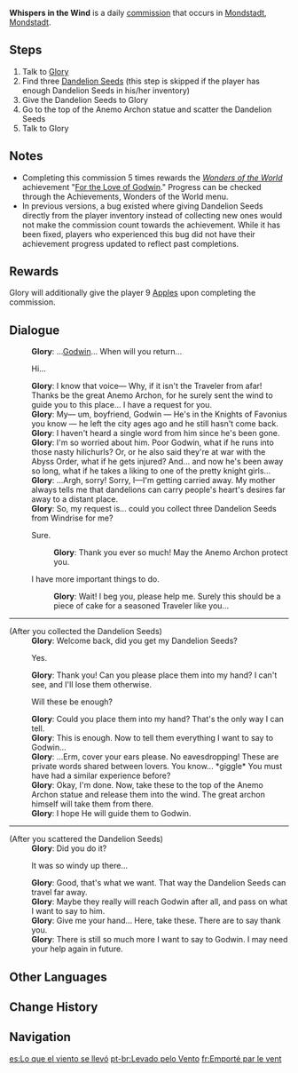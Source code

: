 {{Quest Infobox
|id            = 20036
|image         = Commission Whispers in the Wind.png
|type          = Commission
|region        = Mondstadt
|npc           = Glory
|description   = 
|startLocation = [[City of Mondstadt|Mondstadt]], [[Mondstadt]]
|characters    = Glory; Traveler
|next          = Long Distance Love
|other         = 
*Part of a storyline with [[Long Distance Love]]. Rewards the achievement [[For the Love of Godwin]] after completing 5 times.
*AR-Dependent Rewards
*Additional Rewards:
{{Card|Apple|9}}
}}
'''Whispers in the Wind''' is a daily [[commission]] that occurs in [[City of Mondstadt|Mondstadt]], [[Mondstadt]].
==Steps==
#Talk to [[Glory]]
#Find three [[Dandelion Seed]]s (this step is skipped if the player has enough Dandelion Seeds in his/her inventory)
#Give the Dandelion Seeds to Glory
#Go to the top of the Anemo Archon statue and scatter the Dandelion Seeds
#Talk to Glory

==Notes==
*Completing this commission 5 times rewards the ''[[Wonders of the World]]'' achievement "[[For the Love of Godwin]]." Progress can be checked through the Achievements, Wonders of the World menu.
*In previous versions, a bug existed where giving Dandelion Seeds directly from the player inventory instead of collecting new ones would not make the commission count towards the achievement. While it has been fixed, players who experienced this bug did not have their achievement progress updated to reflect past completions.

==Rewards==
{{Commission Rewards|full}}

Glory will additionally give the player 9 [[Apple]]s upon completing the commission.

==Dialogue==
{{Quest Description|[[Glory]] misses her boyfriend who went on a long journey. She's looking for a way to carry her words to him.}}
{{Dialogue start}}
:'''Glory''': ...[[Godwin]]... When will you return...
:{{DIcon|Quest}} Hi...
:'''Glory''': I know that voice&mdash; Why, if it isn't the Traveler from afar! Thanks be the great Anemo Archon, for he surely sent the wind to guide you to this place... I have a request for you.
:'''Glory''': My&mdash; um, boyfriend, Godwin &mdash; He's in the Knights of Favonius you know &mdash; he left the city ages ago and he still hasn't come back.
:'''Glory''': I haven't heard a single word from him since he's been gone.
:'''Glory''': I'm so worried about him. Poor Godwin, what if he runs into those nasty hilichurls? Or, or he also said they're at war with the Abyss Order, what if he gets injured? And... and now he's been away so long, what if he takes a liking to one of the pretty knight girls...
:'''Glory''': ...Argh, sorry! Sorry, I&mdash;I'm getting carried away. My mother always tells me that dandelions can carry people's heart's desires far away to a distant place.
:'''Glory''': So, my request is... could you collect three Dandelion Seeds from Windrise for me?
:{{DIcon}} Sure.
::'''Glory''': Thank you ever so much! May the Anemo Archon protect you.
:{{DIcon}} I have more important things to do.
::'''Glory''': Wait! I beg you, please help me. Surely this should be a piece of cake for a seasoned Traveler like you...
----
;(After you collected the Dandelion Seeds)
:'''Glory''': Welcome back, did you get my Dandelion Seeds?
:{{DIcon|Quest}} Yes.
:'''Glory''': Thank you! Can you please place them into my hand? I can't see, and I'll lose them otherwise.
:{{DIcon}} Will these be enough?
:'''Glory''': Could you place them into my hand? That's the only way I can tell.
:'''Glory''': This is enough. Now to tell them everything I want to say to Godwin...
:'''Glory''': ...Erm, cover your ears please. No eavesdropping! These are private words shared between lovers. You know... *giggle* You must have had a similar experience before?
:'''Glory''': Okay, I'm done. Now, take these to the top of the Anemo Archon statue and release them into the wind. The great archon himself will take them from there.
:'''Glory''': I hope He will guide them to Godwin.
----
;(After you scattered the Dandelion Seeds)
:'''Glory''': Did you do it?
:{{DIcon|Quest}} It was so windy up there...
:'''Glory''': Good, that's what we want. That way the Dandelion Seeds can travel far away.
:'''Glory''': Maybe they really will reach Godwin after all, and pass on what I want to say to him.
:'''Glory''': Give me your hand... Here, take these. There are to say thank you.
:'''Glory''': There is still so much more I want to say to Godwin. I may need your help again in future.
{{Dialogue end}}

==Other Languages==
{{Other Languages
|en      = Whispers in the Wind
|zhs     = 愿风带走思念
|zhs_rm  = Yuàn Fēng Dàizǒu Sīniàn
|zht     = 願風帶走思念
|zht_rm  = Yuàn Fēng Dàizǒu Sīniàn
|zh_tl   = May the Wind Carry [My] Yearning Away
|ja      = 思いを風に
|ja_rm   = Omoi wo Kaze ni
|ja_tl   = Feelings into the Wind
|ko      = 바람이 그리움을 전해주길
|ko_rm   = Baram-i Geuri'um-eul Jeonhaejugil
|ko_tl   = Wish the Wind Delivers Longing
|es      = Lo que el viento se llevó
|es_tl   = 
|fr      = Emporté par le vent
|fr_tl   = Carried away by the Wind
|ru      = Ветер воспоминаний уносит тоску
|ru_tl   = The Wind of Memories Carries Away the Love-Sickness
|ru_note = {{Lang|mini=1|ru=Тоска|ru_rm=Toska}} is an extremely complicated word in the Russian language.<br /><br />"No single word in English renders all the shades of ''toska''.<br />At its deepest and most painful, it is a sensation of great spiritual anguish, often without any specific cause.<br />At less morbid levels, it is a dull ache of the soul, a longing with nothing to long for, a sick pining, a vague restlessness, mental throes, yearning.<br />In particular cases, it may be the desire for somebody or something specific, nostalgia, love-sickness.<br />At the lowest level, it grades into ennui, boredom."<br />&mdash;{{w|Vladimir Nabokov}}, the author of ''{{w|Lolita}}
|th      = เสียงกระซิบในสายลม
|th_rm   = 
|th_tl   = Whispers in the Wind
|vi      = Mong Gió Đem Nỗi Nhớ Đi
|vi_tl   = Hope the Wind Carries the Feelings of Missing You
|de      = Gedanken im Wind
|de_tl   = Thoughts in the Wind
|id      = Angin Membawa Rindu
|id_tl   = Wind deliver longing
|pt      = Levado pelo Vento
|pt_tl   = Taken by the Wind
}}

==Change History==
{{Change History|1.0}}

==Navigation==
{{Commission Navbox|Mondstadt|In Series}}

[[es:Lo que el viento se llevó]]
[[pt-br:Levado pelo Vento]]
[[fr:Emporté par le vent]]